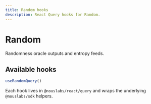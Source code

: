 ```yaml
---
title: Random hooks
description: React Query hooks for Random.
---
```


# Random

Randomness oracle outputs and entropy feeds.

## Available hooks

```ts
useRandomQuery()
```

Each hook lives in `@nouslabs/react/query` and wraps the underlying `@nouslabs/sdk` helpers.
